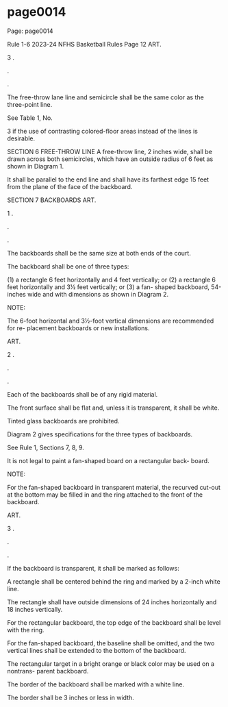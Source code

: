 
# page0014

Page: page0014

Rule 1-6 2023-24 NFHS Basketball Rules Page 12 ART.

3 .

.

.

The free-throw lane line and semicircle shall be the same color as the three-point line.

See Table 1, No.

3 if the use of contrasting colored-floor areas instead of the lines is desirable.

SECTION 6 FREE-THROW LINE A free-throw line, 2 inches wide, shall be drawn across both semicircles, which have an outside radius of 6 feet as shown in Diagram 1.

It shall be parallel to the end line and shall have its farthest edge 15 feet from the plane of the face of the backboard.

SECTION 7 BACKBOARDS ART.

1 .

.

.

The backboards shall be the same size at both ends of the court.

The backboard shall be one of three types:

(1) a rectangle 6 feet horizontally and 4 feet vertically; or (2) a rectangle 6 feet horizontally and 3½ feet vertically; or (3) a fan- shaped backboard, 54-inches wide and with dimensions as shown in Diagram 2.

NOTE:

The 6-foot horizontal and 3½-foot vertical dimensions are recommended for re- placement backboards or new installations.

ART.

2 .

.

.

Each of the backboards shall be of any rigid material.

The front surface shall be flat and, unless it is transparent, it shall be white.

Tinted glass backboards are prohibited.

Diagram 2 gives specifications for the three types of backboards.

See Rule 1, Sections 7, 8, 9.

It is not legal to paint a fan-shaped board on a rectangular back- board.

NOTE:

For the fan-shaped backboard in transparent material, the recurved cut-out at the bottom may be filled in and the ring attached to the front of the backboard.

ART.

3 .

.

.

If the backboard is transparent, it shall be marked as follows:

A rectangle shall be centered behind the ring and marked by a 2-inch white line.

The rectangle shall have outside dimensions of 24 inches horizontally and 18 inches vertically.

For the rectangular backboard, the top edge of the backboard shall be level with the ring.

For the fan-shaped backboard, the baseline shall be omitted, and the two vertical lines shall be extended to the bottom of the backboard.

The rectangular target in a bright orange or black color may be used on a nontrans- parent backboard.

The border of the backboard shall be marked with a white line.

The border shall be 3 inches or less in width.
  